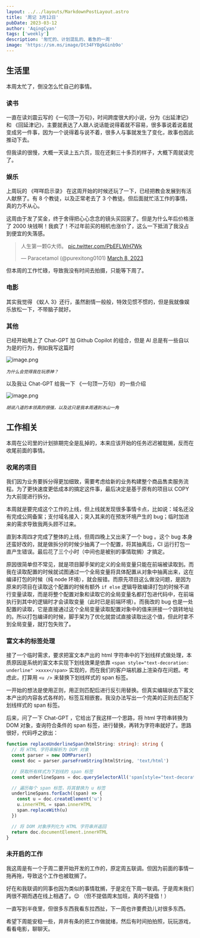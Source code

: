 ```yaml
---
layout: ../../layouts/MarkdownPostLayout.astro
title: '周记 3月12日'
pubDate: 2023-03-12
author: 'AqingCyan'
tags: ['weekly']
description: '匆忙的、计划混乱的、着急的一周'
image: 'https://sm.ms/image/Dt34FYBgkGinb9o'
---
```


## 生活里

本周太忙了，倒没怎么忙自己的事情。

### 读书

一直在读刘震云写的《一句顶一万句》，时间跨度很大的小说，分为《出延津记》和 《回延津记》，主要就表达了人跟人说话能说得着就不容易，很多事说着说着就变成另一件事，因为一个说得着与说不着，很多人与事就发生了变化，故事也因此推动下去。

但我读的很慢，大概一天读上五六页，现在还剩三十多页的样子，大概下周就读完了。

### 娱乐

上周玩的 《咩咩启示录》 在这周开始的时候还玩了一下，已经把教会发展到有活人献祭了。有 8 个教徒，以及正常老去了 3 个教徒。但后面就忙活工作的事情，真的力不从心。

这周由于发了奖金，终于舍得把心心念念的镜头买回家了。但是为什么年后价格涨了 2000 块钱啊！我疯了！不过年前买的相机也涨价了，这么一下抵消了我没占到便宜的失落感。

<blockquote class="twitter-tweet">
  <p lang="zh" dir="ltr">
    人生第一颗G大师。 <a href="https://t.co/PbEFLWH7Wk">pic.twitter.com/PbEFLWH7Wk</a>
  </p>
  &mdash; Paracetamol (@purexitong0101) <a href="https://twitter.com/purexitong0101/status/1633485298784178178?ref_src=twsrc%5Etfw">March 8, 2023</a>
</blockquote>

但本周的工作忙碌，导致我没有时间去拍摄，只能等下周了。

### 电影

其实我觉得 《蚁人 3》还行，虽然剧情一般般，特效见惯不惯的，但是我就像娱乐放松一下，不带脑子就好。

### 其他

已经开始用上了 Chat-GPT 加 Github Copilot 的组合，但是 AI 总是有一些自以为是的行为，例如我写这篇时

![image.png](https://s2.loli.net/2023/03/13/jUTRYkLap5bIAwi.png)

<sup>_为什么会觉得我在玩原神？_</sup>

以及我让 Chat-GPT 给我一下 《一句顶一万句》 的一些介绍

![image.png](https://s2.loli.net/2023/03/13/J4PMOVZtKrclfhq.png)

<sup>_胡说八道的本领真的很强，以及这只是我本周遇到冰山一角_</sup>

## 工作相关

本周在公司里的计划排期完全是乱掉的，本来应该开始的任务迟迟被耽搁，反而在收尾前面的事情。

### 收尾的项目

我们因为业务要拆分得更加细致，需要考虑给新的业务构建整个商品售卖服务流程。为了更快速度更低成本的搞定这件事，最后决定是基于原有的项目以 COPY 为大前提进行拆分。

本周就是要完成这个工作的上线，但上线就发现很多事情卡点，比如说：域名还没有完成公网备案；支付域名接入；突入其来的在预发环境产生的 bug；临时加进来的需求导致我两头顾不过来。

直到本周四才完成了整体的上线，但周四晚上又出来了一个 bug 。这个 bug 本身还蛮好改的，就是做拆分的时候少抽离了一个配置，将其抽离后，CI 运行打包一直产生错误。最后花了三个小时（中间也是被别的事情耽搁）才搞定。

原因很简单但不常见，就是项目脚手架的定义的全局变量只能在前端被读取到。而我在读取配置的时候就试图通过一个全局变量将具体配置从对象中抽离出来，这在编译打包的时候（纯 node 环境），就会报错。而原先项目这么做没问题，是因为原来的项目在读取这个配置的时候有额外 `if else` 逻辑导致编译打包的时候不进行变量读取，而是将整个配置对象和读取它的全局变量名都打包进代码中，在前端执行到其中的逻辑时才会读取变量（此时已是前端环境）。而我改的 bug 也是一处配置的读取，它是直接通过这个全局变量读取配置对象中的值来拼接一个跳转地址的。所以打包编译的时候，脚手架为了优化就尝试直接读取出这个值，但此时拿不到全局变量，就打包失败了。

### 富文本的标签处理

接了一个临时需求，要求把富文本产出的 html 字符串中的下划线样式做处理，本质原因是系统的富文本实现下划线效果是依靠 `<span style="text-decoration: underline" >xxxx</span>` 实现的，而在我们的客户端机器上渲染存在问题。考虑此，打算用 `<u />` 来替换下划线样式的 span 标签。

一开始的想法是使用正则，用正则匹配后进行反引用替换。但真实编辑状态下富文本产出的内容各式各样的，标签互相嵌套。我没办法写出一个完美的正则去匹配下划线样式的 span 标签。

后来，问了一下 Chat-GPT ，它给出了我这样一个思路，将 html 字符串转换为 DOM 对象，查询符合条件的 span 标签，进行替换，再转为字符串就好了。思路很好，代码呼之欲出：

```ts
function replaceUnderlineSpan(htmlString: string): string {
  // 将 HTML 字符串解析为 DOM 对象
  const parser = new DOMParser()
  const doc = parser.parseFromString(htmlString, 'text/html')

  // 获取所有样式为下划线的 span 标签
  const underlineSpans = doc.querySelectorAll('span[style="text-decoration: underline;"]')

  // 遍历每个 span 标签，将其替换为 u 标签
  underlineSpans.forEach((span) => {
    const u = doc.createElement('u')
    u.innerHTML = span.innerHTML
    span.replaceWith(u)
  })

  // 将 DOM 对象序列化为 HTML 字符串并返回
  return doc.documentElement.innerHTML
}
```

### 未开启的工作

我这周是有一个于周二要开始开发的工作的，原定周五联调。但因为前面的事情一拖再拖，导致这个工作也被耽搁了。

好在和我联调的同事也因为类似的事情耽搁，于是定在下周一联调。于是周末我们两很不期而遇在线上相遇了。😌 （但不提倡周末加班，真的不提倡！）

一直写到半夜里，但很多东西我看东拉西扯，下一周也许要费劲儿对很多东西。

希望下周能安稳一些，井井有条的把工作做就绪，然后有时间拍拍照，玩玩游戏，看看电影，聊聊天。
